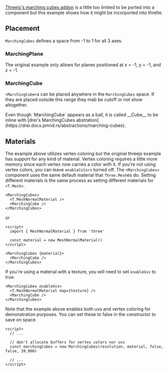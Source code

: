 <Example path="marching-cubes/lava-lamp" />

[Threejs's marching cubes addon](https://threejs.org/examples/webgl_marchingcubes.html) is a little too limited to be ported into a component but this example shows how it might be incorported into threlte.

## Placement

`MarchingCubes` defines a space from -1 to 1 for all 3 axes.

### MarchingPlane

The original example only allows for planes positioned at x = -1, y = -1, and z = -1.

### MarchingCube

`<MarchingCube>`s can be placed anywhere in the `MarchingCubes` space. If they are placed outside this range they mab be cutoff or not show altogether.

<Tip type="info">
  Even though `MarchingCube` appears as a ball, it is called __Cube__ to be inline with [drei's
  MarchingCubes abstration](https://drei.docs.pmnd.rs/abstractions/marching-cubes).
</Tip>

## Materials

The example above utilizes vertex coloring but the original threejs example has support for any kind of material. Vertex coloring requires a little more memory since each vertex now carries a color with it. If you're not using vertex colors, you can leave `enableColors` turned off. The `<MarchingCubes>` component uses the same default material that `Three.Mesh`es do. Setting different materials is the same process as setting different materials for `<T.Mesh>`.

```svelte
<MarchingCubes>
  <T.MeshNormalMaterial />
  <MarchingCube />
</MarchingCubes>
```

or

```svelte
<script>
  import { MeshNormalMaterial } from 'three'

  const material = new MeshNormalMaterial()
</script>

<MarchingCubes {material}>
  <MarchingCube />
</MarchingCubes>
```

If you're using a material with a texture, you will need to set `enableUvs` to true.

```svelte
<MarchingCubes enableUvs>
  <T.MeshNormalMaterial map={texture} />
  <MarchingCube />
</MarchingCubes>
```

Note that the example above enables both uvs and vertex coloring for demonstration purposes. You can set these to false in the constructor to save on space.

```svelte title="MarchingCubes.svelte" {5}
<script>
  // ...

  // don't allocate buffers for vertex colors nor uvs
  const marchingCubes = new MarchingCubes(resolution, material, false, false, 20_000)

  // ...
</script>
```
